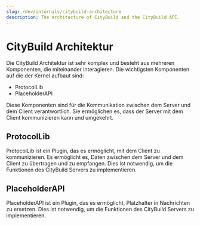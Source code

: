 ```yaml
---
slug: /dev/internals/citybuild-architecture
description: The architecture of CityBuild and the CityBuild API.
---
```


# CityBuild Architektur

Die CityBuild Architektur ist sehr komplex und besteht aus mehreren Komponenten, die miteinander interagieren.
Die wichtigsten Komponenten auf die der Kernel aufbaut sind:

- ProtocolLib
- PlaceholderAPI

Diese Komponenten sind für die Kommunikation zwischen dem Server und dem Client verantwortlich.
Sie ermöglichen es, dass der Server mit dem Client kommunizieren kann und umgekehrt.

## ProtocolLib

ProtocolLib ist ein Plugin, das es ermöglicht, mit dem Client zu kommunizieren.
Es ermöglicht es, Daten zwischen dem Server und dem Client zu übertragen und zu empfangen.
Dies ist notwendig, um die Funktionen des CityBuild Servers zu implementieren.

## PlaceholderAPI

PlaceholderAPI ist ein Plugin, das es ermöglicht, Platzhalter in Nachrichten zu ersetzen.
Dies ist notwendig, um die Funktionen des CityBuild Servers zu implementieren.

